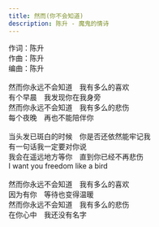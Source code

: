 ```yaml
---
title: 然而(你不会知道)
description: 陈升 - 魔鬼的情诗
---
```


作词：陈升<br />作曲：陈升<br />编曲：陈升<br /><br />然而你永远不会知道　我有多么的喜欢<br />有个早晨　我发现你在我身旁<br />然而你永远不会知道　我有多么的悲伤<br />每个夜晚　再也不能陪伴你<br /><br />当头发已斑白的时候　你是否还依然能牢记我<br />有一句话我一定要对你说<br />我会在遥远地方等你　直到你已经不再悲伤<br />I want you freedom like a bird<br /><br />然而你永远不会知道　我有多么的喜欢<br />因为有你　等待也变得温暖<br />然而你永远不会知道　我有多么的悲伤<br />在你心中　我还没有名字